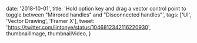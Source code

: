 

  date: '2018-10-01',
  title:
    'Hold option key and drag a vector control point to toggle between "Mirrored handles" and "Disconnected handles"',
  tags: ['UI', 'Vector Drawing', 'Framer X'],
  tweet: 'https://twitter.com/lintonye/status/1046812342116220930',
  thumbnailImage,
  thumbnailVideo,
}

